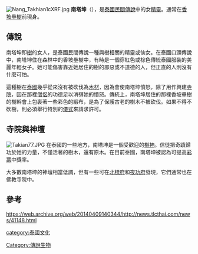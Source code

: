 {{citation style|time=2017-02-18T12:24:06+00:00}}
[[File:Nang_Takhian1cXRF.jpg|thumb]]
'''南塔坤'''（{{lang-th|นางตะเคียน}}），是[[泰國|泰國]][[民間傳說|民間傳說]]中的女[[精靈|精靈]]。通常在[[香坡壘樹|香坡壘樹]]前現身。

==傳說==
南塔坤即[[樹|樹]]的女人，是泰國民間傳說一種與樹相關的精靈或仙女。在泰國口頭傳說中，南塔坤住在森林中的香坡壘樹中，有時是一個穿紅色或棕色傳統泰國服裝的美麗年輕女子。她可能傷害靠近她居住的樹的邪惡或不道德的人，但正直的人則沒有什麼可怕。

這種樹在[[泰國|泰國]]幾乎從來沒有被砍伐為[[木材|木材]]，因為會使南塔坤憤怒，除了用作興建[[寺院|寺院]]，因在那裡[[出家眾|僧侶]]的功德足以消弭她的憤怒。傳統上，南塔坤居住的那棵香坡壘樹的樹幹會上包裹著一些彩色的緞布，是為了保護古老的樹木不被砍伐。如果不得不砍樹，則必須舉行特別的[[儀式|儀式]]來請求許可。

==寺院與神壇==
[[File:Takian77.JPG|thumb]]
在泰國的一些地方，南塔坤是一個受歡迎的[[樹神|樹神]]。信徒把奇蹟歸功於她的力量，不僅活著的樹木，還有原木。在目前泰國，南塔坤被認為可提高[[彩票|彩票]]中獎率。

大多數南塔坤的神壇相當低調，但有一些可在[[北標府|北標府]]和[[夜功府|夜功府]]發現，它們通常也在佛教寺院中。

==參考==
https://web.archive.org/web/20140409140344/http://news.tlcthai.com/news/41148.html

[[category:泰國文化|category:泰國文化]]
[[Category:傳說生物|Category:傳說生物]]
